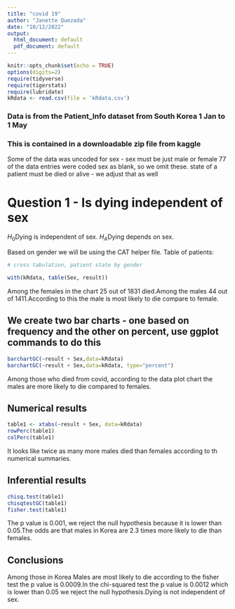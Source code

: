 ```yaml
---
title: "covid 19"
author: "Janette Quezada"
date: "10/12/2022"
output:
  html_document: default
  pdf_document: default
---
```


```r
knitr::opts_chunk$set(echo = TRUE)
options(digits=2)
require(tidyverse)
require(tigerstats)
require(lubridate)
kRdata <- read.csv(file = 'kRdata.csv')
```
### Data is from the Patient_Info dataset from South Korea 1 Jan to 1 May 
### This is contained in a downloadable zip file from kaggle

Some of the data was uncoded for sex - sex must be just male or female
77 of the data entries were coded sex  as blank, so we omit these.
state of a patient must be died or alive - we adjust that as well   
  
# Question 1 - Is dying independent of sex

$H_0$Dying is independent of sex.
$H_A$Dying depends on sex.

Based on gender we will be using the CAT helper file.
Table of patients:
```r

# cross tabulation, patient state by gender

with(kRdata, table(Sex, result))

```


Among the females in the chart 25 out of 1831 died.Among the males 44 out of 1411.According to this the male is most likely to die compare to female.

## We create two bar charts - one based on frequency and the other on percent, use ggplot commands to do this

```r
barchartGC(~result + Sex,data=kRdata)
barchartGC(~result + Sex,data=kRdata, type="percent")

```

  

Among those who died from covid, according to the data plot chart the males are more likely to die compared to females.



  
## Numerical results
```r
table1 <- xtabs(~result + Sex, data=kRdata)
rowPerc(table1)
colPerc(table1)
```

It looks like twice as many more males died than females according to th numerical summaries. 

## Inferential results 


```r
chisq.test(table1)
chisqtestGC(table1)
fisher.test(table1)
```

The p value is 0.001, we reject the null hypothesis because it is lower than 0.05.The odds are that males in Korea are 2.3 times more likely to die than females.


## Conclusions

Among those in Korea Males are most likely to die according to the fisher test the p value is 0.0009.In the chi-squared test the p value is  0.0012 which is lower than 0.05 we reject the null hypothesis.Dying is not independent of sex.

